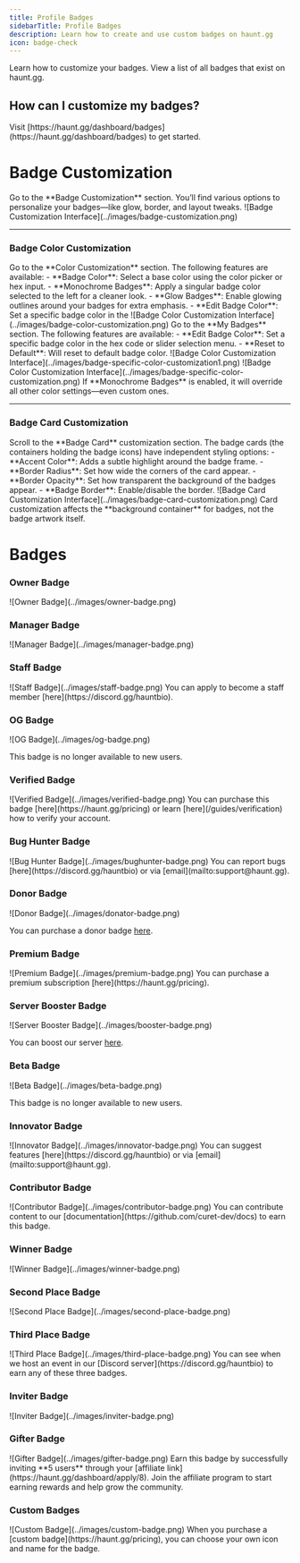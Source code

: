 ```yaml
---
title: Profile Badges
sidebarTitle: Profile Badges
description: Learn how to create and use custom badges on haunt.gg
icon: badge-check
---
```


<div className="mobile-only">
<Card title="Customize Badges" icon="circle-1" href="../customization/badges#badge-customization" horizontal>
Learn how to customize your badges.
</Card>

<Card title="Badges" icon="circle-2" href="../customization/badges#badges" horizontal>
View a list of all badges that exist on haunt.gg.
</Card>
</div>

## How can I customize my badges?

<Steps>
  <Step title="Open the Badge Settings Page">
    Visit [https://haunt.gg/dashboard/badges](https://haunt.gg/dashboard/badges)
    to get started.
  </Step>
</Steps>

# Badge Customization

<Steps>
  <Step title="Open the Section">
    Go to the **Badge Customization** section.
  </Step>
  <Step title="Start Customizing">
    You’ll find various options to personalize your badges—like glow, border,
    and layout tweaks.
  </Step>
</Steps>

<Frame>
  ![Badge Customization Interface](../images/badge-customization.png)
</Frame>

---

### Badge Color Customization

<Steps>
  <Step title="Open the Color Settings">
    Go to the **Color Customization** section.
  </Step>
  <Step title="Explore the Options">
    The following features are available:
    - **Badge Color**: Select a base color using the color picker or hex input.
    - **Monochrome Badges**: Apply a singular badge color selected to the left for a cleaner look.
    - **Glow Badges**: Enable glowing outlines around your badges for extra emphasis.
    - **Edit Badge Color**: Set a specific badge color in the
  </Step>
</Steps>

<Frame>
  ![Badge Color Customization
  Interface](../images/badge-color-customization.png)
</Frame>

<Steps>
  <Step title="Open Badge Settings">Go to the **My Badges** section.</Step>
  <Step title="Explore the Options">
    The following features are available: - **Edit Badge Color**: Set a specific
    badge color in the hex code or slider selection menu. - **Reset to
    Default**: Will reset to default badge color.
  </Step>
</Steps>

<Frame>
  ![Badge Color Customization
  Interface](../images/badge-specific-color-customization1.png)
</Frame>
<Frame>
  ![Badge Color Customization
  Interface](../images/badge-specific-color-customization.png)
</Frame>

<Note>
  If **Monochrome Badges** is enabled, it will override all other color
  settings—even custom ones.
</Note>

---

### Badge Card Customization

<Steps>
  <Step title="Access the Card Settings">
    Scroll to the **Badge Card** customization section.
  </Step>
  <Step title="Adjust Card-Specific Visuals">
    The badge cards (the containers holding the badge icons) have independent
    styling options: - **Accent Color**: Adds a subtle highlight around the
    badge frame. - **Border Radius**: Set how wide the corners of the card
    appear. - **Border Opacity**: Set how transparent the background of the
    badges appear. - **Badge Border**: Enable/disable the border.
  </Step>
</Steps>

<Frame>
  ![Badge Card Customization Interface](../images/badge-card-customization.png)
</Frame>

<Note>
  Card customization affects the **background container** for badges, not the
  badge artwork itself.
</Note>

# Badges

### Owner Badge

<Frame caption="The owner badge is a badge that is given to the owner of haunt.gg.">
  ![Owner Badge](../images/owner-badge.png)
</Frame>

### Manager Badge

<Frame caption="The manager badge is a badge that is given to the manager of haunt.gg.">
  ![Manager Badge](../images/manager-badge.png)
</Frame>

### Staff Badge

<Frame caption="The staff badge is a badge that is given to the staff of haunt.gg.">
  ![Staff Badge](../images/staff-badge.png)
</Frame>

<Note>
  You can apply to become a staff member [here](https://discord.gg/hauntbio).
</Note>

### OG Badge

<Frame caption="The OG badge is a badge that is given to the original members of haunt.gg.">
  ![OG Badge](../images/og-badge.png)
</Frame>

<Note>This badge is no longer available to new users.</Note>

### Verified Badge

<Frame caption="The verified badge is a badge that is given to users who have been verified by haunt.gg.">
  ![Verified Badge](../images/verified-badge.png)
</Frame>

<Note>
  You can purchase this badge [here](https://haunt.gg/pricing) or learn
  [here](/guides/verification) how to verify your account.
</Note>

### Bug Hunter Badge

<Frame caption="The bug hunter badge is a badge that is given to users who have reported bugs to haunt.gg.">
  ![Bug Hunter Badge](../images/bughunter-badge.png)
</Frame>

<Note>
  You can report bugs [here](https://discord.gg/hauntbio) or via
  [email](mailto:support@haunt.gg).
</Note>

### Donor Badge

<Frame caption="The donor badge is a badge that is given to users who have [donated](https://haunt.gg/pricing) to haunt.gg.">
  ![Donor Badge](../images/donator-badge.png)
</Frame>

<Note>You can purchase a donor badge [here](https://haunt.gg/pricing).</Note>

### Premium Badge

<Frame caption="The premium badge is a badge that is given to users who have a [premium subscription](https://haunt.gg/pricing).">
  ![Premium Badge](../images/premium-badge.png)
</Frame>

<Note>
  You can purchase a premium subscription [here](https://haunt.gg/pricing).
</Note>

### Server Booster Badge

<Frame caption="The server booster badge is a badge that is given to users who have boosted our [server](https://discord.gg/hauntbio).">
  ![Server Booster Badge](../images/booster-badge.png)
</Frame>

<Note>You can boost our server [here](https://discord.gg/hauntbio).</Note>

### Beta Badge

<Frame caption="The beta badge is a badge that is given to users who are part of the beta testing program.">
  ![Beta Badge](../images/beta-badge.png)
</Frame>

<Note>This badge is no longer available to new users.</Note>

### Innovator Badge

<Frame caption="The innovator badge is a badge that is given to users who have suggested features that improve our platform.">
  ![Innovator Badge](../images/innovator-badge.png)
</Frame>

<Note>
  You can suggest features [here](https://discord.gg/hauntbio) or via
  [email](mailto:support@haunt.gg).
</Note>

### Contributor Badge

<Frame caption="The contributor badge is a badge that is given to users who have contributed to our platform.">
  ![Contributor Badge](../images/contributor-badge.png)
</Frame>

<Note>
  You can contribute content to our
  [documentation](https://github.com/curet-dev/docs) to earn this badge.
</Note>

### Winner Badge

<Frame caption="The winner badge is given to users who have won an event held by haunt.">
  ![Winner Badge](../images/winner-badge.png)
</Frame>

### Second Place Badge

<Frame caption="The second place badge is given to anyone who came second place in an event held by haunt.">
  ![Second Place Badge](../images/second-place-badge.png)
</Frame>

### Third Place Badge

<Frame caption="The second place badge is given to anyone who came second place in an event held by haunt.">
  ![Third Place Badge](../images/third-place-badge.png)
</Frame>

<Note>
  You can see when we host an event in our [Discord server](https://discord.gg/hauntbio) to earn any of these three badges.
</Note>

### Inviter Badge

<Frame caption="The inviter badge is awarded to users who refer 5 new members to haunt.gg using their affiliate link.">
  ![Inviter Badge](../images/inviter-badge.png)
</Frame>

### Gifter Badge

<Frame caption="Earned by gifting any product to a other user.">
  ![Gifter Badge](../images/gifter-badge.png)
</Frame>

<Note>
  Earn this badge by successfully inviting **5 users** through your [affiliate
  link](https://haunt.gg/dashboard/apply/8). Join the affiliate program to start
  earning rewards and help grow the community.
</Note>

### Custom Badges

<Frame caption="The custom badge is a badge that is given to users who have purchased a custom badge.">
  ![Custom Badge](../images/custom-badge.png)
</Frame>

<Note>
  When you purchase a [custom badge](https://haunt.gg/pricing), you can choose
  your own icon and name for the badge.
</Note>
